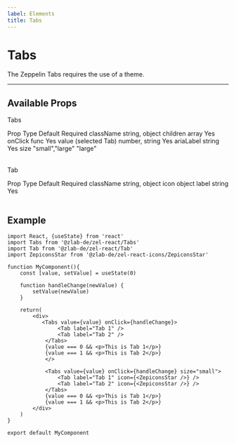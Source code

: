 ```yaml
---
label: Elements
title: Tabs
---
```



# Tabs

The Zeppelin Tabs requires the use of a theme.

---

## Available Props

Tabs

<Table title="Tabs Props" style={{ marginBottom: 60 }}>
  <TableHeader>
    <TableCell>Prop</TableCell>
    <TableCell>Type</TableCell>
    <TableCell>Default</TableCell>
    <TableCell>Required</TableCell>
  </TableHeader>
  <TableBody>
    <TableRow color="white">
      <TableCell scope="row" component="th">
        className
      </TableCell>
      <TableCell>string, object</TableCell>
      <TableCell />
      <TableCell />
    </TableRow>
    <TableRow color="gray">
      <TableCell scope="row" component="th">
        children
      </TableCell>
      <TableCell>array</TableCell>
      <TableCell />
      <TableCell>Yes</TableCell>
    </TableRow>
    <TableRow color="white">
      <TableCell scope="row" component="th">
        onClick
      </TableCell>
      <TableCell>func</TableCell>
      <TableCell />
      <TableCell>Yes</TableCell>
    </TableRow>
    <TableRow color="gray">
      <TableCell scope="row" component="th">
        value (selected Tab)
      </TableCell>
      <TableCell>number, string</TableCell>
      <TableCell />
      <TableCell>Yes</TableCell>
    </TableRow>
    <TableRow color="white">
      <TableCell scope="row" component="th">
        ariaLabel
      </TableCell>
      <TableCell>string</TableCell>
      <TableCell />
      <TableCell>Yes</TableCell>
    </TableRow>
    <TableRow color="gray">
      <TableCell scope="row" component="th">
        size
      </TableCell>
      <TableCell>"small","large"</TableCell>
      <TableCell>"large"</TableCell>
      <TableCell />
    </TableRow>
  </TableBody>
</Table>

Tab

<Table title="Tabs Props" style={{ marginBottom: 60 }}>
  <TableHeader>
    <TableCell>Prop</TableCell>
    <TableCell>Type</TableCell>
    <TableCell>Default</TableCell>
    <TableCell>Required</TableCell>
  </TableHeader>
  <TableBody>
    <TableRow color="white">
      <TableCell scope="row" component="th">
        className
      </TableCell>
      <TableCell>string, object</TableCell>
      <TableCell />
      <TableCell />
    </TableRow>
    <TableRow color="gray">
      <TableCell scope="row" component="th">
        icon
      </TableCell>
      <TableCell>object</TableCell>
      <TableCell />
      <TableCell />
    </TableRow>
    <TableRow color="white">
      <TableCell scope="row" component="th">
        label
      </TableCell>
      <TableCell>string</TableCell>
      <TableCell />
      <TableCell>Yes</TableCell>
    </TableRow>
  </TableBody>
</Table>

## Example

<div style={{ marginBottom: 30 }}>
  <TabsExample />
</div>

```
import React, {useState} from 'react'
import Tabs from '@zlab-de/zel-react/Tabs'
import Tab from '@zlab-de/zel-react/Tab'
import ZepiconsStar from '@zlab-de/zel-react-icons/ZepiconsStar'

function MyComponent(){
    const [value, setValue] = useState(0)

    function handleChange(newValue) {
        setValue(newValue)
    }

    return(
        <div>
           <Tabs value={value} onClick={handleChange}>
                <Tab label="Tab 1" />
                <Tab label="Tab 2" />
            </Tabs>
            {value === 0 && <p>This is Tab 1</p>}
            {value === 1 && <p>This is Tab 2</p>}
            </>

            <Tabs value={value} onClick={handleChange} size="small">
                <Tab label="Tab 1" icon={<ZepiconsStar />} />
                <Tab label="Tab 2" icon={<ZepiconsStar />} />
            </Tabs>
            {value === 0 && <p>This is Tab 1</p>}
            {value === 1 && <p>This is Tab 2</p>}
        </div>
    )
}

export default MyComponent
```
